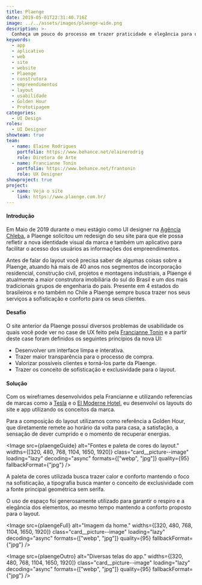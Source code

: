 ```yaml
---
title: Plaenge
date: 2019-05-01T22:31:40.716Z
image: ../../assets/images/plaenge-wide.png
description: >-
  Conheça um pouco do processo em trazer praticidade e elegância para o site e o aplicativo da construtora Plaenge.
keywords:
  - app
  - aplicativo
  - web
  - site
  - website
  - Plaenge
  - construtora
  - empreendimentos
  - layout
  - usabilidade
  - Golden Hour
  - Prototipagem
categories:
  - UI Design
roles:
  - UI Designer
showteam: true
team:
  - name: Elaine Rodrigues
    portfolio: https://www.behance.net/elainerodrig
    role: Diretora de Arte
  - name: Francianne Tonin
    portfolio: https://www.behance.net/frantonin
    role: UX Designer
showproject: true
project:
  - name: Veja o site
    link: https://www.plaenge.com.br/
---
```



#### Introdução

Em Maio de 2019 durante o meu estágio como UI designer na [Agência Chleba](https://www.chleba.net/), a Plaenge solicitou um redesign do seu site para que ele possa refletir a nova identidade visual da marca e também um aplicativo para facilitar o acesso dos usuários as informações dos empreendimentos.

Antes de falar do layout você precisa saber de algumas coisas sobre a Plaenge, atuando há mais de 40 anos nos segmentos de incorporação residencial, construção civil, projetos e montagens industriais, a Plaenge é atualmente a maior construtora imobiliária do sul do Brasil e um dos mais tradicionais grupos de engenharia do país. Presente em 4 estados do brasileiros e no também no Chile a Plaenge sempre busca trazer nos seus serviços a sofisticação e conforto para os seus clientes.

#### Desafio

O site anterior da Plaenge possui diversos problemas de usabilidade os quais você pode ver no case de UX feito pela [Francianne Tonin](https://www.behance.net/gallery/83533089/UX-UI-Construtora-Plaenge) e a partir deste case foram definidos os seguintes princípios da nova UI:

- Desenvolver um interface limpa e interativa.
- Trazer maior transparência para o processo de compra.
- Valorizar possíveis clientes e torná-los parte da Plaenge.
- Trazer os conceito de sofisticação e exclusividade para o layout.

#### Solução

Com os wireframes desenvolvidos pela Francianne e utilizando referencias de marcas como a [Tesla](https://www.tesla.com/) e o [El Moderne Hotel](https://elmodernehotel.com/en/), eu desenvolvi os layouts do site e app utilizando os conceitos da marca.

Para a composição do layout utilizamos como referência a Golden Hour, que diretamente remete ao horário da volta para casa, a satisfação, a sensação de dever cumprido e o momento de recuperar energias.

<Image src={plaengeGuide} alt="Fontes e paleta de cores do layout."   widths={[320, 480, 768, 1104, 1650, 1920]}
  class="card__picture--image"
  loading="lazy"
  decoding="async"
  formats={["webp", "jpg"]}
  quality={95}
  fallbackFormat={"jpg"} />

A paleta de cores utilizada busca trazer calor e conforto mantendo o foco na sofisticação, a tipografia busca manter o conceito de exclusividade com a fonte principal geométrica sem serifa.

O uso de espaço foi generosamente utilizado para garantir o respiro e a elegância dos elementos, ao mesmo tempo mantendo a conforto proposto para o layout.

<Image src={plaengeFull} alt="Imagem da home."   widths={[320, 480, 768, 1104, 1650, 1920]}
  class="card__picture--image"
  loading="lazy"
  decoding="async"
  formats={["webp", "jpg"]}
  quality={95}
  fallbackFormat={"jpg"} />

<Image src={plaengeOutro} alt="Diversas telas do app."   widths={[320, 480, 768, 1104, 1650, 1920]}
  class="card__picture--image"
  loading="lazy"
  decoding="async"
  formats={["webp", "jpg"]}
  quality={95}
  fallbackFormat={"jpg"} />
